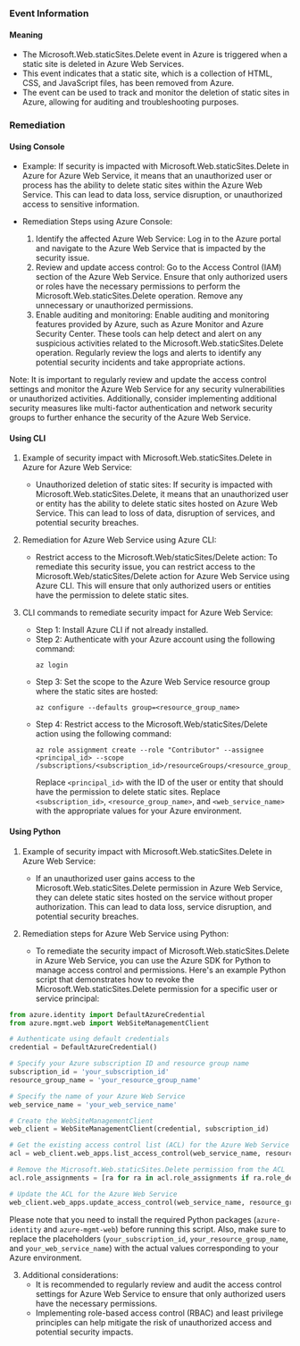 
### Event Information

#### Meaning

- The Microsoft.Web.staticSites.Delete event in Azure is triggered when a static site is deleted in Azure Web Services.
- This event indicates that a static site, which is a collection of HTML, CSS, and JavaScript files, has been removed from Azure.
- The event can be used to track and monitor the deletion of static sites in Azure, allowing for auditing and troubleshooting purposes.

### Remediation

#### Using Console

- Example: If security is impacted with Microsoft.Web.staticSites.Delete in Azure for Azure Web Service, it means that an unauthorized user or process has the ability to delete static sites within the Azure Web Service. This can lead to data loss, service disruption, or unauthorized access to sensitive information.

- Remediation Steps using Azure Console:
  1. Identify the affected Azure Web Service: Log in to the Azure portal and navigate to the Azure Web Service that is impacted by the security issue.
  2. Review and update access control: Go to the Access Control (IAM) section of the Azure Web Service. Ensure that only authorized users or roles have the necessary permissions to perform the Microsoft.Web.staticSites.Delete operation. Remove any unnecessary or unauthorized permissions.
  3. Enable auditing and monitoring: Enable auditing and monitoring features provided by Azure, such as Azure Monitor and Azure Security Center. These tools can help detect and alert on any suspicious activities related to the Microsoft.Web.staticSites.Delete operation. Regularly review the logs and alerts to identify any potential security incidents and take appropriate actions.

Note: It is important to regularly review and update the access control settings and monitor the Azure Web Service for any security vulnerabilities or unauthorized activities. Additionally, consider implementing additional security measures like multi-factor authentication and network security groups to further enhance the security of the Azure Web Service.

#### Using CLI

1. Example of security impact with Microsoft.Web.staticSites.Delete in Azure for Azure Web Service:
   - Unauthorized deletion of static sites: If security is impacted with Microsoft.Web.staticSites.Delete, it means that an unauthorized user or entity has the ability to delete static sites hosted on Azure Web Service. This can lead to loss of data, disruption of services, and potential security breaches.

2. Remediation for Azure Web Service using Azure CLI:
   - Restrict access to the Microsoft.Web/staticSites/Delete action: To remediate this security issue, you can restrict access to the Microsoft.Web/staticSites/Delete action for Azure Web Service using Azure CLI. This will ensure that only authorized users or entities have the permission to delete static sites.

3. CLI commands to remediate security impact for Azure Web Service:
   - Step 1: Install Azure CLI if not already installed.
   - Step 2: Authenticate with your Azure account using the following command:
     ```
     az login
     ```
   - Step 3: Set the scope to the Azure Web Service resource group where the static sites are hosted:
     ```
     az configure --defaults group=<resource_group_name>
     ```
   - Step 4: Restrict access to the Microsoft.Web/staticSites/Delete action using the following command:
     ```
     az role assignment create --role "Contributor" --assignee <principal_id> --scope /subscriptions/<subscription_id>/resourceGroups/<resource_group_name>/providers/Microsoft.Web/sites/<web_service_name>
     ```
     Replace `<principal_id>` with the ID of the user or entity that should have the permission to delete static sites. Replace `<subscription_id>`, `<resource_group_name>`, and `<web_service_name>` with the appropriate values for your Azure environment.

#### Using Python

1. Example of security impact with Microsoft.Web.staticSites.Delete in Azure Web Service:
   - If an unauthorized user gains access to the Microsoft.Web.staticSites.Delete permission in Azure Web Service, they can delete static sites hosted on the service without proper authorization. This can lead to data loss, service disruption, and potential security breaches.

2. Remediation steps for Azure Web Service using Python:
   - To remediate the security impact of Microsoft.Web.staticSites.Delete in Azure Web Service, you can use the Azure SDK for Python to manage access control and permissions. Here's an example Python script that demonstrates how to revoke the Microsoft.Web.staticSites.Delete permission for a specific user or service principal:

```python
from azure.identity import DefaultAzureCredential
from azure.mgmt.web import WebSiteManagementClient

# Authenticate using default credentials
credential = DefaultAzureCredential()

# Specify your Azure subscription ID and resource group name
subscription_id = 'your_subscription_id'
resource_group_name = 'your_resource_group_name'

# Specify the name of your Azure Web Service
web_service_name = 'your_web_service_name'

# Create the WebSiteManagementClient
web_client = WebSiteManagementClient(credential, subscription_id)

# Get the existing access control list (ACL) for the Azure Web Service
acl = web_client.web_apps.list_access_control(web_service_name, resource_group_name)

# Remove the Microsoft.Web.staticSites.Delete permission from the ACL
acl.role_assignments = [ra for ra in acl.role_assignments if ra.role_definition_id != 'b24988ac-6180-42a0-ab88-20f7382dd24c']

# Update the ACL for the Azure Web Service
web_client.web_apps.update_access_control(web_service_name, resource_group_name, acl)
```

Please note that you need to install the required Python packages (`azure-identity` and `azure-mgmt-web`) before running this script. Also, make sure to replace the placeholders (`your_subscription_id`, `your_resource_group_name`, and `your_web_service_name`) with the actual values corresponding to your Azure environment.

3. Additional considerations:
   - It is recommended to regularly review and audit the access control settings for Azure Web Service to ensure that only authorized users have the necessary permissions.
   - Implementing role-based access control (RBAC) and least privilege principles can help mitigate the risk of unauthorized access and potential security impacts.

